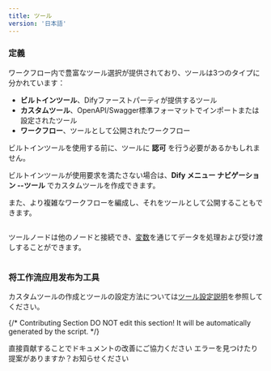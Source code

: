 ```yaml
---
title: ツール
version: '日本語'
---
```


### 定義

ワークフロー内で豊富なツール選択が提供されており、ツールは3つのタイプに分かれています：

* **ビルトインツール**、Difyファーストパーティが提供するツール
* **カスタムツール**、OpenAPI/Swagger標準フォーマットでインポートまたは設定されたツール
* **ワークフロー**、ツールとして公開されたワークフロー

ビルトインツールを使用する前に、ツールに **認可** を行う必要があるかもしれません。

ビルトインツールが使用要求を満たさない場合は、**Dify メニュー ナビゲーション --ツール** でカスタムツールを作成できます。

また、より複雑なワークフローを編成し、それをツールとして公開することもできます。

<Frame caption="ツール選択">
  <img src="https://assets-docs.dify.ai/2024/12/34867b2d910d74d2671cd40287200480.png" alt="" />
</Frame>

ツールノードは他のノードと接続でき、[変数](/ja-jp/guides/workflow/variables)を通じてデータを処理および受け渡しすることができます。

<Frame caption="Google 検索ツールで外部知識を検索">
  <img src="https://assets-docs.dify.ai/2024/12/39dc3b5881d9a5fe35b877971f70d3a6.png" alt="" />
</Frame>

### 将工作流应用发布为工具

カスタムツールの作成とツールの設定方法については[ツール設定説明](/ja-jp/introduction)を参照してください。

{/*
Contributing Section
DO NOT edit this section!
It will be automatically generated by the script.
*/}

<CardGroup cols="2">
    <Card
        title="このページを編集する"
        icon="pen-to-square"
        href="https://github.com/langgenius/dify-docs-mintlify/edit/main/ja-jp/guides/workflow/node/tools.mdx"
    >
        直接貢献することでドキュメントの改善にご協力ください
    </Card>
    <Card
        title="問題を報告する"
        icon="github"
        href="https://github.com/langgenius/dify-docs-mintlify/issues/new?title=ドキュメントの問題%3A%20&body=%23%23%20問題の説明%0A%3C%21--%20発見した問題について簡単に説明してください%20--%3E%0A%0A%23%23%20ページリンク%0Ahttps%3A%2F%2Fgithub.com%2Flanggenius%2Fdify-docs-mintlify%2Fblob%2Fmain%2Fja-jp/guides/workflow/node%2Ftools.mdx%0A%0A%23%23%20提案される変更%0A%3C%21--%20特定の変更案がある場合は、ここで説明してください%20--%3E%0A%0A%3C%21--%20ドキュメントの品質向上にご協力いただきありがとうございます！%20--%3E"
    >
        エラーを見つけたり提案がありますか？お知らせください
    </Card>
</CardGroup>
